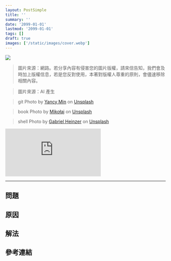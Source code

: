 ```yaml
---
layout: PostSimple
title: ''
summary: ''
date: '2099-01-01'
lastmod: '2099-01-01'
tags: []
draft: true
images: ['/static/images/cover.webp']
---
```


![](/static/images/cover.webp)

> 圖片來源：網路。若分享內容有侵害您的圖片版權，請來信告知，我們會及時加上版權信息，若是您反對使用，本著對版權人尊重的原則，會儘速移除相關內容。

> 圖片來源：AI 產生

> git
> Photo by [Yancy Min](https://unsplash.com/@yancymin?utm_content=creditCopyText&utm_medium=referral&utm_source=unsplash) on [Unsplash](https://unsplash.com/photos/a-close-up-of-a-text-description-on-a-computer-screen-842ofHC6MaI?utm_content=creditCopyText&utm_medium=referral&utm_source=unsplash)

> book
> Photo by [Mikołaj](https://unsplash.com/@qmikola?utm_content=creditCopyText&utm_medium=referral&utm_source=unsplash) on [Unsplash](https://unsplash.com/photos/white-book-page-with-black-background-DCzpr09cTXY?utm_content=creditCopyText&utm_medium=referral&utm_source=unsplash)

> shell
> Photo by [Gabriel Heinzer](https://unsplash.com/@6heinz3r?utm_content=creditCopyText&utm_medium=referral&utm_source=unsplash) on [Unsplash](https://unsplash.com/photos/green-and-black-digital-device-xbEVM6oJ1Fs?utm_content=creditCopyText&utm_medium=referral&utm_source=unsplash)

<iframe
  style={{
    width: '100%',
    aspectRatio: '16 / 9',
  }}
  src="https://www.youtube.com/embed/sgLpkEtuqso?si=1XVUNf4prIU7RrbG"
  title="YouTube video player"
  frameborder="0"
  allow="accelerometer; autoplay; clipboard-write; encrypted-media; gyroscope; picture-in-picture; web-share"
  referrerpolicy="strict-origin-when-cross-origin"
  allowfullscreen
></iframe>

---

## 問題

## 原因

## 解法

## 參考連結
